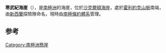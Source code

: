 {{Coord|82|25|S|160|33|E|source:GNIS|display=title}}

'''寒武紀海崖'''（{{lang-en|Cambrian Bluff}}），是[[南極洲|南極洲]]的海崖，位於[[沙克爾頓海岸|沙克爾頓海岸]]，處於[[霍利約克山脈|霍利約克山脈]]南端，由[[新西蘭|新西蘭]]探險隊命名，現時由[[南極條約體系|南極條約體系]]管理。

==参考==
{{reflist}}

{{DEFAULTSORT:Cambrian Bluff}}
[[Category:南極洲懸崖|Category:南極洲懸崖]]


{{ShackletonCoast-geo-stub}}